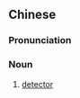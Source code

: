 {{also|检波器}}
==Chinese==
{{zh-forms|s=检波器|type=21}}

===Pronunciation===
{{zh-pron
|m=jiǎnbōqì
|c=gim2 bo1 hei3
|cat=n
}}

===Noun===
{{zh-noun}}

# [[detector]]